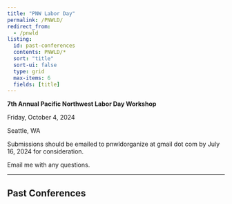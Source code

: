 ```yaml
---
title: "PNW Labor Day"
permalink: /PNWLD/
redirect_from:
  - /pnwld
listing:
  id: past-conferences
  contents: PNWLD/*
  sort: "title"
  sort-ui: false
  type: grid
  max-items: 6
  fields: [title]
---
```


**7th Annual Pacific Northwest Labor Day Workshop**

Friday, October 4, 2024

Seattle, WA

Submissions should be emailed to pnwldorganize at gmail dot com by July 16, 2024 for consideration.

Email me with any questions.

------------------------------------------------------------------------

## Past Conferences

::: {#past-conferences}
<div>

</div>
:::

